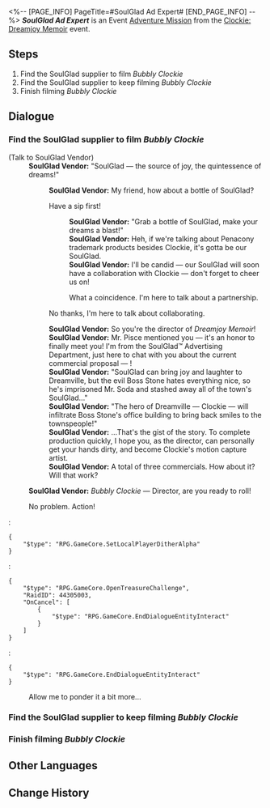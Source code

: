 <%-- [PAGE_INFO]
PageTitle=#SoulGlad Ad Expert#
[END_PAGE_INFO] --%>
{{Stub|Dialogue.}}
{{Mission Infobox
|id            = 8022122
|title         = 
|image         = <!--Mission SoulGlad Ad Expert.png-->
|type          = Adventure
|event_name    = ''Clockie: Dreamjoy Memoir''
|chapter       = Once Upon a Dreamville...
|requirements  = {{cx}}<!--Hidden Mission ID 8022106--> completed
|summary       = <!--official mission summary from Fate's Atlas-->
|characters    = SoulGlad Vendor; Trailblazer
|startLocation = [[Penacony]] - [[Clock Studios Theme Park]]
|world         = Penacony
|area          = Clock Studios Theme Park
|prev          = 
|next          = 
|rewards       = Credit*5,000
}}
'''''SoulGlad Ad Expert''''' is an Event [[Adventure Mission]] from the [[Clockie: Dreamjoy Memoir]] event.

==Steps==
# Find the SoulGlad supplier to film ''Bubbly Clockie''
# Find the SoulGlad supplier to keep filming ''Bubbly Clockie''
# Finish filming ''Bubbly Clockie''

<!--
==Gameplay Notes==

--><!--
==Trial Character==

-->
==Dialogue==
{{Stub Dialogue}}

===Find the SoulGlad supplier to film ''Bubbly Clockie''{{subst:void|<!--802212201-->}}===
{{Mission Description|type=adventure|location=Clock Studios Theme Park|The ''Dreamjoy Memoir'' crew accepted the collaboration from SoulGlad Enterprise and planned a commercial named ''Bubbly Clockie''. Go help them!}}
{{Dialogue Start}}

;(Talk to SoulGlad Vendor)
:'''SoulGlad Vendor:''' "SoulGlad &mdash; the source of joy, the quintessence of dreams!"
::'''SoulGlad Vendor:''' My friend, how about a bottle of SoulGlad?
::{{DIcon|Arrow}} Have a sip first!
:::'''SoulGlad Vendor:''' "Grab a bottle of SoulGlad, make your dreams a blast!"
:::'''SoulGlad Vendor:''' Heh, if we're talking about Penacony trademark products besides Clockie, it's gotta be our SoulGlad.
:::'''SoulGlad Vendor:''' I'll be candid &mdash; our SoulGlad will soon have a collaboration with Clockie &mdash; don't forget to cheer us on!
:::{{DIcon|Arrow}} What a coincidence. I'm here to talk about a partnership.
::{{DIcon|Arrow}} No thanks, I'm here to talk about collaborating.
::'''SoulGlad Vendor:''' So you're the director of ''Dreamjoy Memoir''!
::'''SoulGlad Vendor:''' Mr. Pisce mentioned you &mdash; it's an honor to finally meet you! I'm from the SoulGlad™ Advertising Department, just here to chat with you about the current commercial proposal &mdash; {{Color|keyword|nobold=1|''Bubbly Clockie''}}!
::'''SoulGlad Vendor:''' "SoulGlad can bring joy and laughter to Dreamville, but the evil Boss Stone hates everything nice, so he's imprisoned Mr. Soda and stashed away all of the town's SoulGlad..."
::'''SoulGlad Vendor:''' "The hero of Dreamville &mdash; Clockie &mdash; will infiltrate Boss Stone's office building to bring back smiles to the townspeople!"
::'''SoulGlad Vendor:''' ...That's the gist of the story. To complete production quickly, I hope you, as the director, can personally get your hands dirty, and become Clockie's motion capture artist.
::'''SoulGlad Vendor:''' A total of three commercials. How about it? Will that work?
:'''SoulGlad Vendor:''' ''Bubbly Clockie'' &mdash; Director, are you ready to roll!
:{{DIcon|Arrow}} No problem. Action!
:<pre>{
	"$type": "RPG.GameCore.SetLocalPlayerDitherAlpha"
}</pre>
:<pre>{
	"$type": "RPG.GameCore.OpenTreasureChallenge",
	"RaidID": 44305003,
	"OnCancel": [
		{
			"$type": "RPG.GameCore.EndDialogueEntityInteract"
		}
	]
}</pre>
:<pre>{
	"$type": "RPG.GameCore.EndDialogueEntityInteract"
}</pre>
:{{DIcon|Exit}} Allow me to ponder it a bit more...
{{Dialogue End}}

===Find the SoulGlad supplier to keep filming ''Bubbly Clockie''{{subst:void|<!--802212203-->}}===
{{Dialogue Start}}
{{Dialogue End}}

===Finish filming ''Bubbly Clockie''{{subst:void|<!--802212204-->}}===
{{Mission Description|type=adventure|location=Clock Studios Theme Park|update|Filming for ''Bubbly Clockie'' has concluded. Go show it to the client!}}
{{Dialogue Start}}
:{{tx}}
{{Dialogue End}}

==Other Languages==
{{Other Languages
|en   = SoulGlad Ad Expert
|zhs  = 苏乐达广告专家
|zht  = 蘇樂達廣告專家
|ja   = スラーダ広告専門家
|ko   = 솔글래드 광고 전문가
|es   = Expert{{MC|f=a|m=o}} en publicidad de FelizAlma
|fr   = Doctorat en publicité mention Félicitâme
|ru   = Эксперт рекламы «Услады»
|th   = กูรูโฆษณา SoulGlad
|vi   = Chuyên Gia Quảng Cáo SoulGlad
|de   = {{MC|f=Werbespezialistin|m=Werbespezialist}} für SeelFroh
|id   = Ahli Iklan SoulGlad
|pt   = Especialista em Anúncios da FelizAlma
}}

==Change History==
{{Change History|2.2}}
